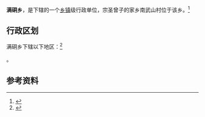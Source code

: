 {{中国乡级行政区|37/08/29/208/000}}

'''满硐乡'''，是{{PRC admin/fullname|37/08/29/208/000|3}}下辖的一个[[乡镇|乡镇]]级行政单位，宗圣曾子的家乡南武山村位于该乡。<ref>{{PRC admin/ref sgc|{{PRC admin/parent|37/08/29/208/000}}}}</ref>

== 行政区划 ==

满硐乡下辖以下地区：<ref>{{PRC admin/ref sgc|37/08/29/208/000}}</ref>

{{PRC admin/children|37/08/29/208/000}}。

== 参考资料 ==

{{reflist}}

{{行政区划小作品}}
{{PRC admin/navcat|37/08/29/208/000}}